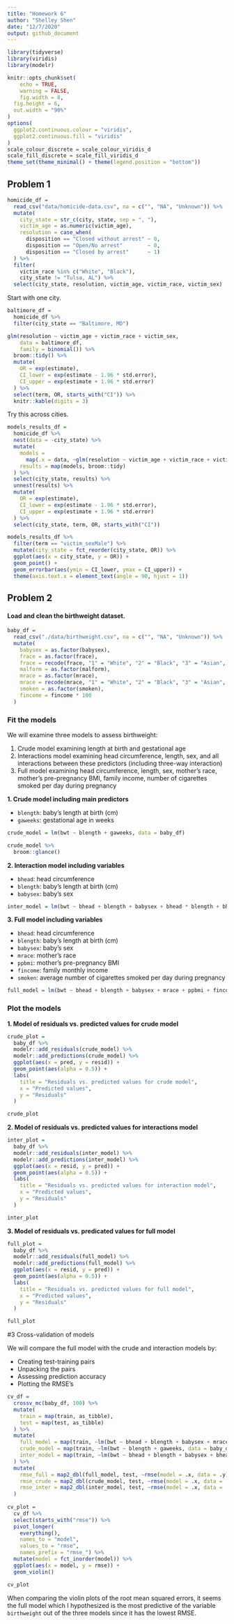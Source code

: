 ```yaml
---
title: "Homework 6"
author: "Shelley Shen"
date: "12/7/2020"
output: github_document
---
```


```r
library(tidyverse)
library(viridis)
library(modelr)

knitr::opts_chunk$set(
	echo = TRUE,
	warning = FALSE,
	fig.width = 8, 
  fig.height = 6,
  out.width = "90%"
)
options(
  ggplot2.continuous.colour = "viridis",
  ggplot2.continuous.fill = "viridis"
)
scale_colour_discrete = scale_colour_viridis_d
scale_fill_discrete = scale_fill_viridis_d
theme_set(theme_minimal() + theme(legend.position = "bottom"))
```

## Problem 1

```r
homicide_df = 
  read_csv("data/homicide-data.csv", na = c("", "NA", "Unknown")) %>% 
  mutate(
    city_state = str_c(city, state, sep = ", "),
    victim_age = as.numeric(victim_age),
    resolution = case_when(
      disposition == "Closed without arrest" ~ 0,
      disposition == "Open/No arrest"        ~ 0,
      disposition == "Closed by arrest"      ~ 1)
  ) %>% 
  filter(
    victim_race %in% c("White", "Black"),
    city_state != "Tulsa, AL") %>% 
  select(city_state, resolution, victim_age, victim_race, victim_sex)
```

Start with one city.

```r
baltimore_df =
  homicide_df %>% 
  filter(city_state == "Baltimore, MD")

glm(resolution ~ victim_age + victim_race + victim_sex, 
    data = baltimore_df,
    family = binomial()) %>% 
  broom::tidy() %>% 
  mutate(
    OR = exp(estimate),
    CI_lower = exp(estimate - 1.96 * std.error),
    CI_upper = exp(estimate + 1.96 * std.error)
  ) %>% 
  select(term, OR, starts_with("CI")) %>% 
  knitr::kable(digits = 3)
```

Try this across cities.

```r
models_results_df = 
  homicide_df %>% 
  nest(data = -city_state) %>% 
  mutate(
    models = 
      map(.x = data, ~glm(resolution ~ victim_age + victim_race + victim_sex, data = .x, family = binomial())),
    results = map(models, broom::tidy)
  ) %>% 
  select(city_state, results) %>% 
  unnest(results) %>% 
  mutate(
    OR = exp(estimate),
    CI_lower = exp(estimate - 1.96 * std.error),
    CI_upper = exp(estimate + 1.96 * std.error)
  ) %>% 
  select(city_state, term, OR, starts_with("CI")) 
```

``` r
models_results_df %>% 
  filter(term == "victim_sexMale") %>% 
  mutate(city_state = fct_reorder(city_state, OR)) %>% 
  ggplot(aes(x = city_state, y = OR)) + 
  geom_point() + 
  geom_errorbar(aes(ymin = CI_lower, ymax = CI_upper)) + 
  theme(axis.text.x = element_text(angle = 90, hjust = 1))
```


## Problem 2

#### Load and clean the birthweight dataset. 

```r
baby_df = 
  read_csv("./data/birthweight.csv", na = c("", "NA", "Unknown")) %>% 
  mutate(
    babysex = as.factor(babysex),
    frace = as.factor(frace),
    frace = recode(frace, "1" = "White", "2" = "Black", "3" = "Asian", "4" = "Puerto Rican", "8" = "Other"),
    malform = as.factor(malform),
    mrace = as.factor(mrace),
    mrace = recode(mrace, "1" = "White", "2" = "Black", "3" = "Asian", "4" = "Puerto Rican", "8" = "Other"),
    smoken = as.factor(smoken),
    fincome = fincome * 100
  )
```

### Fit the models

We will examine three models to assess birthweight: 

1. Crude model examining length at birth and gestational age
2. Interactions model examining head circumference, length, sex, and all interactions between these predictors (including three-way interaction)
3. Full model examining head circumference, length, sex, mother's race, mother's pre-pregnancy BMI, family income, number of cigarettes smoked per day during pregnancy

**1. Crude model including main predictors**

- `blength`: baby's length at birth (cm)
- `gaweeks`: gestational age in weeks

```r
crude_model = lm(bwt ~ blength + gaweeks, data = baby_df)

crude_model %>% 
  broom::glance()
```

**2. Interaction model including variables**

- `bhead`: head circumference
- `blength`: baby's length at birth (cm)
- `babysex`: baby's sex

```r
inter_model = lm(bwt ~ bhead + blength + babysex + bhead * blength + bhead * babysex + blength * babysex, data = baby_df)
```

**3. Full model including variables**

- `bhead`: head circumference
- `blength`: baby's length at birth (cm)
- `babysex`: baby's sex
- `mrace`: mother’s race
- `ppbmi`: mother’s pre-pregnancy BMI
- `fincome`: family monthly income
- `smoken`: average number of cigarettes smoked per day during pregnancy

```r
full_model = lm(bwt ~ bhead + blength + babysex + mrace + ppbmi + fincome + smoken, data = baby_df)
```


### Plot the models

**1. Model of residuals vs. predicted values for crude model**

```r
crude_plot = 
  baby_df %>% 
  modelr::add_residuals(crude_model) %>% 
  modelr::add_predictions(crude_model) %>% 
  ggplot(aes(x = pred, y = resid)) +
  geom_point(aes(alpha = 0.5)) +
  labs(
    title = "Residuals vs. predicted values for crude model",
    x = "Predicted values",
    y = "Residuals"
  )

crude_plot
```

**2. Model of residuals vs. predicted values for interactions model**

```r
inter_plot = 
  baby_df %>% 
  modelr::add_residuals(inter_model) %>% 
  modelr::add_predictions(inter_model) %>% 
  ggplot(aes(x = resid, y = pred)) +
  geom_point(aes(alpha = 0.5)) + 
  labs(
    title = "Residuals vs. predicted values for interaction model",
    x = "Predicted values",
    y = "Residuals"
  )

inter_plot
```

**3. Model of residuals vs. predicated values for full model**

```r
full_plot = 
  baby_df %>% 
  modelr::add_residuals(full_model) %>% 
  modelr::add_predictions(full_model) %>% 
  ggplot(aes(x = resid, y = pred)) +
  geom_point(aes(alpha = 0.5)) + 
  labs(
    title = "Residuals vs. predicted values for full model",
    x = "Predicted values",
    y = "Residuals"
  )

full_plot
```

#3 Cross-validation of models

We will compare the full model with the crude and interaction models by:

- Creating test-training pairs
- Unpacking the pairs
- Assessing prediction accuracy
- Plotting the RMSE's 

```r
cv_df = 
  crossv_mc(baby_df, 100) %>% 
  mutate(
    train = map(train, as_tibble),
    test = map(test, as_tibble)
  ) %>% 
  mutate(
    full_model = map(train, ~lm(bwt ~ bhead + blength + babysex + mrace + ppbmi + fincome + smoken, data = baby_df)),
    crude_model = map(train, ~lm(bwt ~ blength + gaweeks, data = baby_df)),
    inter_model = map(train, ~lm(bwt ~ bhead + blength + babysex + bhead * blength + bhead * babysex + blength * babysex, data = baby_df))
  ) %>% 
  mutate(
    rmse_full = map2_dbl(full_model, test, ~rmse(model = .x, data = .y)),
    rmse_crude = map2_dbl(crude_model, test, ~rmse(model = .x, data = .y)),
    rmse_inter = map2_dbl(inter_model, test, ~rmse(model = .x, data = .y))
  )
  
cv_plot = 
  cv_df %>% 
  select(starts_with("rmse")) %>% 
  pivot_longer(
    everything(),
    names_to = "model",
    values_to = "rmse", 
    names_prefix = "rmse_") %>% 
  mutate(model = fct_inorder(model)) %>% 
  ggplot(aes(x = model, y = rmse)) + 
  geom_violin()

cv_plot
```

When comparing the violin plots of the root mean squared errors, it seems the full model which I hypothesized is the most predictive of the variable `birthweight` out of the three models since it has the lowest RMSE. 






